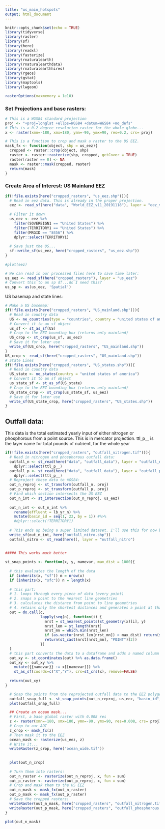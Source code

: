 ```yaml
---
title: "us_main_hotspots"
output: html_document
---
```




```r
knitr::opts_chunk$set(echo = TRUE)
library(tidyverse)
library(raster)
library(sf)
library(here)
library(readxl)
library(fasterize)
library(rnaturalearth)
library(rnaturalearthdata)
library(rnaturalearthhires)
library(rgeos)
library(gstat)
library(maptools)
library(lwgeom)

rasterOptions(maxmemory = 1e10)
```

### Set Projections and base rasters:
```r
# This is a WGS84 standard projection
proj <- "+proj=longlat +ellps=WGS84 +datum=WGS84 +no_defs"
# This is a 0.2 degree resolution raster for the whole globe...
x <- raster(xmn=-180, xmx=180, ymn=-90, ymx=90, res=0.2, crs= proj)
```


```r
# This is a function to crop and mask a raster to the US EEZ.
mask_fx <- function(object, shp = us_eez){
  cropped <- raster::crop(object, shp)
  raster <- raster::rasterize(shp, cropped, getCover = TRUE)
  raster[raster == 0] <- NA
  mask <- raster::mask(cropped, raster)
  return(mask)
}
```


### Create Area of Interest: US Mainland EEZ

``` r
if(!file.exists(here("cropped_rasters", "us_eez.shp"))){
  # Read in eez data. This is already in the proper projection.
  eez <- read_sf(here("data", "World_EEZ_v11_20191118"), layer = "eez_v11")
  
  # Filter it down
  us_eez <- eez %>% 
    filter(SOVEREIGN1 == "United States") %>% 
    filter(TERRITORY1 == "United States") %>% 
    filter(MRGID == "8456") %>% 
    dplyr::select(TERRITORY1)
  
  # Save just the US...
  sf::write_sf(us_eez, here("cropped_rasters", "us_eez.shp"))
}
  
#plot(eez)

# We can read in our processed files here to save time later:
us_eez <- read_sf(here("cropped_rasters"), layer = "us_eez")
# Convert this to an sp df...do I need this?
us_sp <- as(us_eez, 'Spatial')
```

US basemap and state lines:
```r
# Make a US basemap:
if(!file.exists(here("cropped_rasters", "US_mainland.shp"))){
  # Read in country data
  US <- ne_countries(type = "countries", country = "united states of america", scale = 50)
  # Convert it to an sf object
  us_sf <- st_as_sf(US)
  # Crop to the EEZ bounding box (returns only mainland)
  US_crop <- st_crop(us_sf, us_eez)
  # Save it for later use
  write_sf(US_crop, here("cropped_rasters", "US_mainland.shp"))
}
US_crop <- read_sf(here("cropped_rasters", "US_mainland.shp"))
# State Lines
if(!file.exists(here("cropped_rasters", "US_states.shp"))){
  # Read in country data
  US_state <- ne_states(country = "united states of america")
  # Convert it to an sf object
  us_state_sf <- st_as_sf(US_state)
  # Crop to the EEZ bounding box (returns only mainland)
  US_state_crop <- st_crop(us_state_sf, us_eez)
  # Save it for later use
  write_sf(US_state_crop, here("cropped_rasters", "US_states.shp"))
}
```


## Outfall data:
This data is the total estimated yearly input of either nitrogen or phosphorous from a point source.
This is in mercator projection.
ttl_p__ is the layer name for total pounds of nutrient, for the whole year

```r
if(!file.exists(here("cropped_rasters", "outfall_nitrogen.tif"))){
  # Read in nitrogen and phosphorous outfall data:
  outfall_n <- st_read(here("data", "outfall_data"), layer = "outfall_nitrogen") %>% 
    dplyr::select(ttl_p__)
  outfall_p <- st_read(here("data", "outfall_data"), layer = "outfall_phosphorous") %>% 
    dplyr::select(ttl_p__)
  # Reproject these data to WGS84:
  out_n_reproj <- st_transform(outfall_n, proj)
  out_p_reproj <- st_transform(outfall_p, proj)
  # Find which section intersects the US EEZ
  out_n_int <- st_intersection(out_n_reproj, us_eez)
  
  out_n_int <- out_n_int %>% 
    rename(effluent = lb_yr_n) %>% 
    mutate(basin_id = seq(1, 22, by = 1)) #%>% 
    #dplyr::select(!TERRITORY1)
  
  # This ends up being a super limited dataset. I'll use this for now but THIS ISN'T WHAT I WANT.
  write_sf(out_n_int, here("outfall_nitro.shp"))
  outfall_nitro <- st_read(here(), layer = "outfall_nitro")

  
##### This works much better
  
st_snap_points <- function(x, y, namevar, max_dist = 1000){
  
  # this evaluates the length of the data
  if (inherits(x, "sf")) n = nrow(x)
  if (inherits(x, "sfc")) n = length(x)
  
  # this part: 
  # 1. loops through every piece of data (every point)
  # 2. snaps a point to the nearest line geometries
  # 3. calculates the distance from point to line geometries
  # 4. retains only the shortest distances and generates a point at that intersection
  out = do.call(c,
                lapply(seq(n), function(i) {
                  nrst = st_nearest_points(st_geometry(x)[i], y)
                  nrst_len = st_length(nrst)
                  nrst_mn = which.min(nrst_len)
                  if (as.vector(nrst_len[nrst_mn]) > max_dist) return(st_geometry(x)[i])
                  return(st_cast(nrst[nrst_mn], "POINT")[2])
                })
  )
  # this part converts the data to a dataframe and adds a named column of your choice
  out_xy <- st_coordinates(out) %>% as.data.frame()
  out_xy <- out_xy %>% 
    mutate({{namevar}} := x[[namevar]]) %>% 
    st_as_sf(coords=c("X","Y"), crs=st_crs(x), remove=FALSE)
  
  return(out_xy)
}

  # Snap the points from the reprojected outfall data to the EEZ polygon
  outfall_snap_full <- st_snap_points(out_n_reproj, us_eez, "basin_id", max_dist = 10000)
  plot(outfall_snap_full)

  ## Create an ocean mask...
  # First, a base global raster with 0.008 res
  z <- raster(xmn=-180, xmx=180, ymn=-90, ymx=90, res=0.008, crs= proj)
  # Crop to our AOI
  z_crop <- mask_fx(z)
  # Then mask it to the EEZ
  ocean_mask <- rasterize(us_eez, z)
  # Write it...
  writeRaster(z_crop, here("ocean_wide.tif"))
  
  
  plot(out_n_crop)
  
  # Turn them into rasters:
  out_n_raster <- rasterize(out_n_reproj, x, fun = sum)
  out_p_raster <- rasterize(out_p_reproj, x, fun = sum)
  # Crop and mask them to the US EEZ
  out_n_mask <- mask_fx(out_n_raster)
  out_p_mask <- mask_fx(out_p_raster)
  # Save the cropped rasters:
  writeRaster(out_n_mask, here("cropped_rasters", "outfall_nitrogen.tif"), overwrite = TRUE)
  writeRaster(out_p_mask, here("cropped_rasters", "outfall_phosphorous.tif"), overwrite = TRUE)
}

plot(out_n_mask)

```

